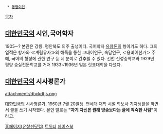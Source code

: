   * [[동명이인]]

[[목차]]

== [[대한민국]]의 시인,국어학자 ==
1905∼? 
본관은 강릉. 평안북도 의주 출생이다. 국어학자 [[유창돈]]의 형이기도 하다. 그의 업적은 향가와 ≪계림유사≫의 해독을 통한 고대어연구, 속담연구, ＜용비어천가＞ 주해, 국어의 형성에 관한 연구 등 네 분야로 간추릴 수 있다. 
선천 신성중학교와 1929년 평양 숭실전문학교를 거쳐 1933~1936년 일본 릿쿄대학을 다녔다.

== [[대한민국]]의 시사평론가 ==
attachment:/dbckdtjs.png

[[대한민국]]의 시사평론가. 1960년 7월 20일생. 연세대 재학 시절 학보사 기자생활을 하면서 글을 쓰기 시작했다. 본인 말로는 '''"자기 자신은 원래 방송보다는 글에 익숙한 사람"'''이라고.

[http://www.yuchangseon.com/ 홈페이지(유창선닷컴)]
[https://twitter.com/changseon 트위터]
[https://www.facebook.com/changseon?hc_location=stream 페이스북]
